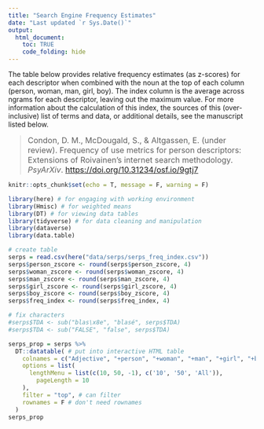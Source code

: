 ```yaml
---
title: "Search Engine Frequency Estimates"
date: "Last updated `r Sys.Date()`"
output: 
  html_document:
    toc: TRUE
    code_folding: hide
---
```


The table below provides relative frequency estimates (as z-scores) for each descriptor when combined with the noun at the top of each column (person, woman, man, girl, boy). The index column is the average across ngrams for each descriptor, leaving out the maximum value. For more information about the calculation of this index, the sources of this (over-inclusive) list of terms and data, or additional details, see the manuscript listed below.

> <font size="3">Condon, D. M., McDougald, S., & Altgassen, E. (under review). Frequency of use metrics for person descriptors: Extensions of Roivainen's internet search methodology. *PsyArXiv*. [https://doi.org/10.31234/osf.io/9gtj7](https://doi.org/10.31234/osf.io/9gtj7)</font>

```r
knitr::opts_chunk$set(echo = T, message = F, warning = F)
```

```r
library(here) # for engaging with working environment
library(Hmisc) # for weighted means
library(DT) # for viewing data tables
library(tidyverse) # for data cleaning and manipulation
library(dataverse)
library(data.table)
```

```r
# create table 
serps = read.csv(here("data/serps/serps_freq_index.csv"))
serps$person_zscore <- round(serps$person_zscore, 4)
serps$woman_zscore <- round(serps$woman_zscore, 4)
serps$man_zscore <- round(serps$man_zscore, 4)
serps$girl_zscore <- round(serps$girl_zscore, 4)
serps$boy_zscore <- round(serps$boy_zscore, 4)
serps$freq_index <- round(serps$freq_index, 4)

# fix characters
#serps$TDA <- sub("blas\x8e", "blasé", serps$TDA)
#serps$TDA <- sub("FALSE", "false", serps$TDA)

serps_prop = serps %>%
  DT::datatable( # put into interactive HTML table
    colnames = c("Adjective", "+person", "+woman", "+man", "+girl", "+boy", "index"), #colnames
    options = list(
      lengthMenu = list(c(10, 50, -1), c('10', '50', 'All')),
        pageLength = 10
    ),
    filter = "top", # can filter
    rownames = F # don't need rownames
  )
serps_prop
```



